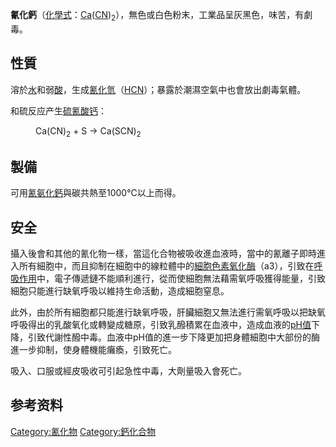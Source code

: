 {{chembox
| verifiedrevid = 441021435
| ImageFile = Calcium cyanide structure.svg
| ImageSize = 200px
| IUPACName = Calcium cyanide
| OtherNames = 
| Section1 = {{Chembox Identifiers
|   ChemSpiderID_Ref = {{chemspidercite|correct|chemspider}}
| ChemSpiderID = 10669887
| SMILES = [Ca+2].N#CN
| UNII_Ref = {{fdacite|correct|FDA}}
| UNII = ZLR270912W
| InChIKey = STRTXDFFNXSZQB-UHFFFAOYAA
| StdInChI_Ref = {{stdinchicite|correct|chemspider}}
| StdInChI = 1S/CH2N2.Ca/c2-1-3;/h2H2;/q;+2
| StdInChIKey_Ref = {{stdinchicite|correct|chemspider}}
| StdInChIKey = STRTXDFFNXSZQB-UHFFFAOYSA-N
| CASNo = 156-62-7
|    CASNo_Ref = {{cascite|correct|CAS}}
|   EINECS = 205-861-8
|   PubChem = 4685067
|   InChI = 1/CH2N2.Ca/c2-1-3;/h2H2;/q;+2
|   UNNumber = 1403
|   RTECS = GS6000000
  }}
| Section2 = {{Chembox Properties
|   Formula = CaCN<sub>2</sub>
|   MolarMass = 80.102 g/mol
|   Appearance = 白色固體（不純時呈灰黑色）
|   Odor = 無味
|   Density = 2.29 g/cm<sup>3</sup>
|   MeltingPt = 1340 °C <ref>Pradyot Patnaik. ''Handbook of Inorganic Chemicals''. McGraw-Hill, 2002, ISBN 0070494398</ref>
|   BoilingPt = 1150-1200 °C (昇華)
|   Solubility = 反應
  }}
| Section7 = {{Chembox Hazards
|   ExternalMSDS = [http://www.inchem.org/documents/icsc/icsc/eics1639.htm ICSC 1639]
|   EUIndex = 615-017-00-4
|   EUClass = 有害 ('''Xn''')<br/>刺激性 ('''Xi''')
|   NFPA-H = 3
|   NFPA-F = 0
|   NFPA-R = 1
|   NFPA-O = 
|   RPhrases = {{R22}} {{R37}} {{R41}}
|   SPhrases = {{S2}} {{S22}} {{S26}} {{S36/37/39}}
|   FlashPt = 非易燃
  }}
| Section8 = {{Chembox Related
|   OtherCpds = [[氰化钠|氰化钠]]<br/>[[氰氨化钙|氰氨化钙]]<br/>[[電石|電石]]
  }}
}}

'''氰化鈣'''（[[化學式|化學式]]：[[鈣|Ca]]([[氰|CN]])<sub>2</sub>），無色或白色粉末，工業品呈灰黑色，味苦，有劇毒。

==性質==
溶於[[水|水]]和弱[[酸|酸]]，生成[[氰化氫|氰化氫]]（[[HCN|HCN]]）；暴露於潮濕空氣中也會放出劇毒氣體。

和硫反应产生[[硫氰酸钙|硫氰酸钙]]：
: Ca(CN)<sub>2</sub> + S → Ca(SCN)<sub>2</sub>

==製備==
可用[[氰氨化鈣|氰氨化鈣]]與碳共熱至1000℃以上而得。

==安全==
攝入後會和其他的氰化物一樣，當這化合物被吸收進血液時，當中的氰離子即時進入所有細胞中，而且抑制在細胞中的線粒體中的[[細胞色素氧化酶|細胞色素氧化酶]]（a3），引致在[[呼吸作用|呼吸作用]]中，電子傳遞鏈不能順利進行，從而使細胞無法藉需氧呼吸獲得能量，引致細胞只能進行缺氧呼吸以維持生命活動，造成細胞窒息。

此外，由於所有細胞都只能進行缺氧呼吸，肝臟細胞又無法進行需氧呼吸以把缺氧呼吸得出的乳酸氧化或轉變成糖原，引致乳醱積累在血液中，造成血液的[[pH值|pH值]]下降，引致代謝性醱中毒。血液中pH值的進一步下降更加把身體細胞中大部份的酶進一步抑制，使身體機能癱瘓，引致死亡。

吸入、口服或經皮吸收可引起急性中毒，大劑量吸入會死亡。

==参考资料==
{{reflist}}

{{氰化物}}

[[Category:氰化物|Category:氰化物]]
[[Category:鈣化合物|Category:鈣化合物]]